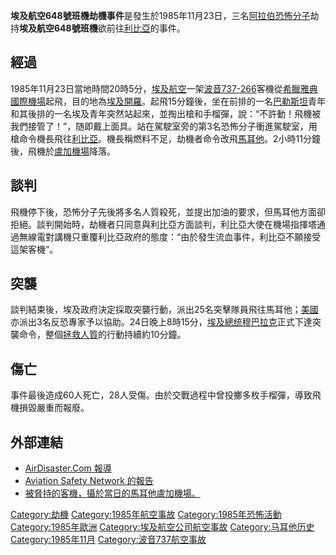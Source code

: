 {{Expand |time=2010-11-23T09:33:49+00:00 }}
{{Infobox Airliner accident|name=埃及航空648號班機|
Date=1985年11月23日|
Type=[[劫機|劫機]]|
image=Boeing 737-266-Adv, EgyptAir AN0471456.jpg|
caption=與涉事客機相似的波音737-266|
Site=[[馬耳他|馬耳他]][[馬耳他國際機場|盧加機場]]|
Origin=[[希臘|希臘]][[雅典國際機場|雅典國際機場]]|
Destination=[[開羅國際機場|開羅國際機場]]|
Passengers=92|
Crew=6|
Survivors=38|
Aircraft Type=[[波音737|波音737-266]]|
Operator=[[埃及航空|埃及航空]]|
Tail Number=SU-AYH|
}}
'''埃及航空648號班機劫機事件'''是發生於1985年11月23日，三名[[阿拉伯|阿拉伯]][[恐怖分子|恐怖分子]]劫持'''埃及航空648號班機'''欲前往[[利比亞|利比亞]]的事件。

==經過==
1985年11月23日當地時間20時5分，[[埃及航空|埃及航空]]一架[[波音737-266|波音737-266]]客機從[[希臘|希臘]][[雅典埃莱夫塞里奥斯·韦尼泽洛斯国际机场|雅典國際機場]]起飛，目的地為[[埃及|埃及]][[開羅國際機場|開羅]]。起飛15分鐘後，坐在前排的一名[[巴勒斯坦|巴勒斯坦]]青年和其後排的一名埃及青年突然站起來，並掏出槍和手榴彈，說：“不許動！飛機被我們接管了！”，随即戴上面具。站在駕駛室旁的第3名恐怖分子衝進駕駛室，用槍命令機長飛往[[利比亞|利比亞]]。機長稱燃料不足，劫機者命令改飛[[馬耳他|馬耳他]]。2小時11分鐘後，飛機於[[盧加機場|盧加機場]]降落。

== 談判 ==
飛機停下後，恐怖分子先後將多名人質殺死，並提出加油的要求，但馬耳他方面卻拒絕。談判開始時，劫機者只同意與利比亞方面談判，利比亞大使在機場指揮塔通過無線電對講機只重覆利比亞政府的態度：“由於發生流血事件，利比亞不願接受這架客機”。

== 突襲 ==
談判結束後，埃及政府決定採取突襲行動，派出25名突擊隊員飛往馬耳他；[[美國|美國]]亦派出3名反恐專家予以協助。24日晚上8時15分，[[埃及總统|埃及總统]][[穆巴拉克|穆巴拉克]]正式下達突襲命令，整個[[拯救人質|拯救人質]]的行動持續約10分鐘。

== 傷亡 ==
事件最後造成60人死亡，28人受傷。由於交戰過程中曾投擲多枚手榴彈，導致飛機損毀嚴重而報廢。

== 外部連結 ==
*[https://web.archive.org/web/20120220085212/http://www.airdisaster.com/cgi-bin/view_details.cgi?date=11241985&reg=SU-AYH&airline=EgyptAir AirDisaster.Com 報導]
*[http://aviation-safety.net/database/record.php?id=19851124-0 Aviation Safety Network 的報告]{{Wayback|url=http://aviation-safety.net/database/record.php?id=19851124-0 |date=20130619175822 }}
*[http://www.airliners.net/photo/Egypt-Air/Boeing-737-266-Adv/0382560/L/ 被脅持的客機，攝於當日的馬耳他盧加機場。] {{Wayback|url=http://www.airliners.net/photo/Egypt-Air/Boeing-737-266-Adv/0382560/L/ |date=20160704011100 }}

{{1985年航空事故}}

[[Category:劫機|Category:劫機]]
[[Category:1985年航空事故|Category:1985年航空事故]]
[[Category:1985年恐怖活動|Category:1985年恐怖活動]]
[[Category:1985年歐洲|Category:1985年歐洲]]
[[Category:埃及航空公司航空事故|Category:埃及航空公司航空事故]]
[[Category:马耳他历史|Category:马耳他历史]]
[[Category:1985年11月|Category:1985年11月]]
[[Category:波音737航空事故|Category:波音737航空事故]]